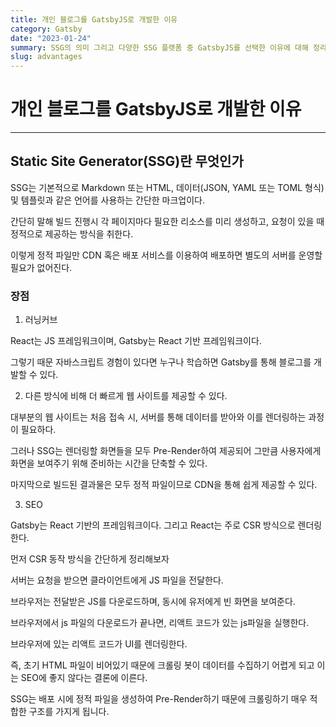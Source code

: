 ```yaml
---
title: 개인 블로그를 GatsbyJS로 개발한 이유
category: Gatsby
date: "2023-01-24"
summary: SSG의 의미 그리고 다양한 SSG 플랫폼 중 GatsbyJS를 선택한 이유에 대해 정리하였습니다.
slug: advantages
---
```


# 개인 블로그를 GatsbyJS로 개발한 이유

---

## Static Site Generator(SSG)란 무엇인가

SSG는 기본적으로 Markdown 또는 HTML, 데이터(JSON, YAML 또는 TOML 형식) 및 템플릿과 같은 언어를 사용하는 간단한 마크업이다.

간단히 말해 빌드 진행시 각 페이지마다 필요한 리소스를 미리 생성하고, 요청이 있을 때 정적으로 제공하는 방식을 취한다.

이렇게 정적 파일만 CDN 혹은 배포 서비스를 이용하여 배포하면 별도의 서버를 운영할 필요가 없어진다.

### 장점

1. 러닝커브

React는 JS 프레임워크이며, Gatsby는 React 기반 프레임워크이다.

그렇기 때문 자바스크립트 경험이 있다면 누구나 학습하면 Gatsby를 통해 블로그를 개발할 수 있다.

2. 다른 방식에 비해 더 빠르게 웹 사이트를 제공할 수 있다.

대부분의 웹 사이트는 처음 접속 시, 서버를 통해 데이터를 받아와 이를 렌더링하는 과정이 필요하다.

그러나 SSG는 렌더링할 화면들을 모두 Pre-Render하여 제공되어 그만큼 사용자에게 화면을 보여주기 위해 준비하는 시간을 단축할 수 있다.

마지막으로 빌드된 결과물은 모두 정적 파일이므로 CDN을 통해 쉽게 제공할 수 있다.

3. SEO

Gatsby는 React 기반의 프레임워크이다. 그리고 React는 주로 CSR 방식으로 렌더링한다.

먼저 CSR 동작 방식을 간단하게 정리해보자

서버는 요청을 받으면 클라이언트에게 JS 파일을 전달한다.

브라우저는 전달받은 JS를 다운로드하며, 동시에 유저에게 빈 화면을 보여준다.

브라우저에서 js 파일의 다운로드가 끝나면, 리액트 코드가 있는 js파일을 실행한다.

브라우저에 있는 리액트 코드가 UI를 렌더링한다.

즉, 초기 HTML 파일이 비어있기 때문에 크롤링 봇이 데이터를 수집하기 어렵게 되고 이는 SEO에 좋지 않다는 결론에 이른다.

SSG는 배포 시에 정적 파일을 생성하여 Pre-Render하기 때문에 크롤링하기 매우 적합한 구조를 가지게 됩니다.
